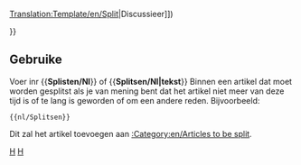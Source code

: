 <noinclude>[[Translation:Template/en/Split]]</noinclude><noinclude></noinclude>{{en/Ambox| type  = move
| image = en/Split.png
| text  = <strong>Split</strong><br>Er wordt voorgesteld deze pagina te splitsen in meerdere pagina's. ([[{{{discuss|{{TALKPAGENAME}}}}}|Discussieer]])<p>{{{1|}}}</p>
}}<includeonly>{{{2|[[Category:en/Articles to be split]]}}}</includeonly><noinclude>

==Gebruike==
Voer inr <nowiki>{{</nowiki>'''Splisten/Nl'''<nowiki>}}</nowiki> of <nowiki>{{</nowiki>'''Splitsen/Nl|tekst'''<nowiki>}}</nowiki> Binnen een artikel dat moet worden gesplitst als je van mening bent dat het artikel niet meer van deze tijd is of te lang is geworden of om een andere reden. Bijvoorbeeld: 
<pre>{{nl/Splitsen}}</pre>
Dit zal het artikel toevoegen aan [[:Category:en/Articles to be split]].

[[Category:en/Templates|H]][[Category:en/Message boxes|H]]</noinclude>
